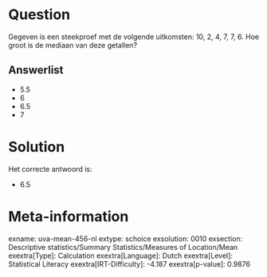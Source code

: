 Question
========

Gegeven is een steekproef met de volgende uitkomsten: 10, 2, 4, 7, 7, 6.
Hoe groot is de mediaan van deze getallen?

Answerlist
----------

* 5.5
* 6
* 6.5
* 7

Solution
========

Het correcte antwoord is: 

* 6.5

Meta-information
================
exname: uva-mean-456-nl
extype: schoice
exsolution: 0010
exsection: Descriptive statistics/Summary Statistics/Measures of Location/Mean
exextra[Type]: Calculation
exextra[Language]: Dutch
exextra[Level]: Statistical Literacy
exextra[IRT-Difficulty]: -4.187
exextra[p-value]: 0.9876
